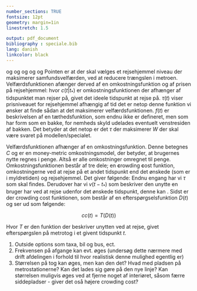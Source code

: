 ```yaml
---
number_sections: TRUE
fontsize: 12pt
geometry: margin=1in
linestretch: 1.5

output: pdf_document
bibliography : speciale.bib
lang: danish
linkcolor: black
---
```


\setcounter{secnumdepth}{3}
\thispagestyle{empty}
\begin{abstract}
Her står der noget tekst
\end{abstract}
\newpage
\tableofcontents

\newpage
\section*{Indledning}
\addcontentsline{toc}{section}{Indledning}
\subsection*{Litteratur}
\addcontentsline{toc}{subsection}{Litteratur}
\cite{de_palma_dynamic_2010} og \cite{fosgerau_marginal_2009} og \cite{hjorth_estimating_2015} og \cite{de_palma_economics_2015} og \cite{hall_pareto_2015} og \cite{de_palma_discomfort_2015}
\newpage
\section{Model}
Pointen er at der skal vælges et rejsehjemmel niveau der maksimerer samfundsvelfærden, ved at reducere trængslen i metroen.
\subsection{Velfærdsfunktionen, $W$}
Velfærdsfunktionen afænger derved af en omkostningsfunktion og af prisen på rejsehjemmel:
\begin{equation}
W = \int [(C(t|t_*)-\tau(t))f(t)] dt
\end{equation}
hvor $c(t|t_*)$ er omkostningsfunktionen der afhænger af tidspunktet man rejser på, givet det ideele tidspunkt at rejse på. $\tau(t)$ viser prisniveauet for rejsehjemmel afhængig af tid det er netop denne funktion vi ønsker at finde sådan at det maksimerer velfærdsfunktionen. $f(t)$ er beskrivelsen af en tæthedsfunktion, som endnu ikke er defineret, men som har form som en bakke, for nemheds skyld udelades eventuelt venstresiden af bakken. Det betyder at det netop er det $\tau$ der maksimerer $W$ der skal være svaret på modellen/specialet.  
\subsection{Omkostningsfunktionen, $C$}
Velfærdsfunktionen afhænger af en omkostningsfunktion. Denne betegnes $C$ og er en money-metric omkostningsmodel, der betyder, at brugernes nytte regnes i penge. Altså er alle omkostninger omregnet til penge. Omkostningsfunktionen består af tre dele; en **c**rowding **c**ost funktion, omkostningerne ved at rejse på et andet tidspunkt end det ønskede (som er i myldretiden) og rejsehjemmel. Det giver følgende:
\begin{equation}
C(cc,t) = cc + v(t-t_*) + \tau(t_*)
\end{equation}
Endnu engang har vi $\tau$ som skal findes. Derudover har vi $v(t-t_*)$ som beskriver den unytte en bruger har ved at rejse udenfor det ønskede tidspunkt, denne kan . Sidst er der crowding cost funktionen, som består af en efterspørgselsfunktion $D(t)$ og ser ud som følgende:

$$ cc(t) = T(D(t)) $$

Hvor $T$ er den funktion der beskriver unytten ved at rejse, givet efterspørgslen på metrotog i et givent tidspunkt $t$.

\subsection{Analyse}
\subsubsection{Kritik af modellen}
1. Outside options som taxa, bil og bus, ect.
2. Frekvensen på afgange kan evt. øges (undersøg dette nærmere med drift afdelingen i forhold til hvor realistisk denne mulighed egentlig er)
3. Størrelsen på tog kan øges, men kan den det? Hvad med pladsen på metrostationerne? Kan det lades sig gøre på den nye linje? Kan størrelsen muligvis øges ved at fjerne noget af interiøret, såsom færre siddepladser - giver det oså højere crowding cost?  

\subsubsection{Empiri - Metroselskabet}

\section{Diskussion}

\section*{Konklusion}
\addcontentsline{toc}{section}{Konklusion}
\cleardoublepage
\pagenumbering{roman}
\newpage

\begin{appendix}
\section{Appendix} \label{App:AppendixA}
Her starter mit appendix
\newpage
\section{Appendix} \label{App:AppendixB}
\end{appendix}
\newpage
\addcontentsline{toc}{section}{Litteraturliste}

